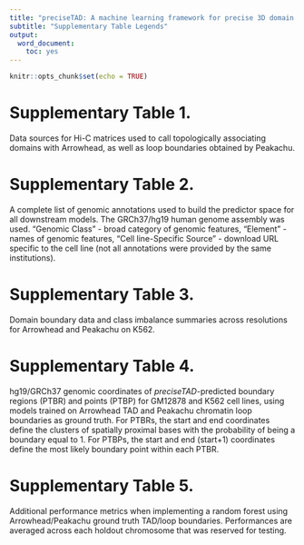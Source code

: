 ```yaml
---
title: "preciseTAD: A machine learning framework for precise 3D domain boundary prediction at base-level resolution"
subtitle: "Supplementary Table Legends"
output:
  word_document:
    toc: yes
---
```


```r
knitr::opts_chunk$set(echo = TRUE)
```

# Supplementary Table 1.

Data sources for Hi-C matrices used to call topologically associating domains with Arrowhead, as well as loop boundaries obtained by Peakachu.

# Supplementary Table 2.

A complete list of genomic annotations used to build the predictor space for all downstream models. The GRCh37/hg19 human genome assembly was used. "Genomic Class" - broad category of genomic features, "Element" - names of genomic features, "Cell line-Specific Source" - download URL specific to the cell line (not all annotations were provided by the same institutions).

# Supplementary Table 3.

Domain boundary data and class imbalance summaries across resolutions for Arrowhead and Peakachu on K562. 

# Supplementary Table 4.

hg19/GRCh37 genomic coordinates of *preciseTAD*-predicted boundary regions (PTBR) and points (PTBP) for GM12878 and K562 cell lines, using models trained on Arrowhead TAD and Peakachu chromatin loop boundaries as ground truth. For PTBRs, the start and end coordinates define the clusters of spatially proximal bases with the probability of being a boundary equal to 1. For PTBPs, the start and end (start+1) coordinates define the most likely boundary point within each PTBR.

# Supplementary Table 5.

Additional performance metrics when implementing a random forest using Arrowhead/Peakachu ground truth TAD/loop boundaries. Performances are averaged across each holdout chromosome that was reserved for testing.